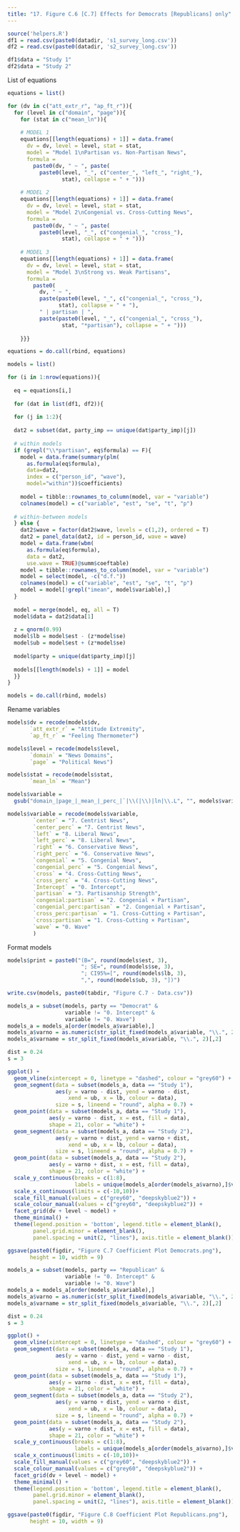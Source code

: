 ```yaml
---
title: "17. Figure C.6 [C.7] Effects for Democrats [Republicans] only"
---
```


```r
source('helpers.R')
df1 = read.csv(paste0(datadir, 's1_survey_long.csv'))
df2 = read.csv(paste0(datadir, 's2_survey_long.csv'))

df1$data = "Study 1"
df2$data = "Study 2"
```

List of equations
```r
equations = list()

for (dv in c("att_extr_r", "ap_ft_r")){
  for (level in c("domain", "page")){
    for (stat in c("mean_ln")){
    
    # MODEL 1
    equations[[length(equations) + 1]] = data.frame(
      dv = dv, level = level, stat = stat, 
      model = "Model 1\nPartisan vs. Non-Partisan News",
      formula = 
        paste0(dv, " ~ ", paste(
          paste0(level, "_", c("center_", "left_", "right_"),
                 stat), collapse = " + ")))
    
    # MODEL 2
    equations[[length(equations) + 1]] = data.frame(
      dv = dv, level = level, stat = stat, 
      model = "Model 2\nCongenial vs. Cross-Cutting News",
      formula = 
        paste0(dv, " ~ ", paste(
          paste0(level, "_", c("congenial_", "cross_"),
                 stat), collapse = " + ")))
    
    # MODEL 3 
    equations[[length(equations) + 1]] = data.frame(
      dv = dv, level = level, stat = stat, 
      model = "Model 3\nStrong vs. Weak Partisans",
      formula = 
        paste0(
          dv, " ~ ", 
          paste(paste0(level, "_", c("congenial_", "cross_"),
                stat), collapse = " + "), 
          " | partisan | ", 
          paste(paste0(level, "_", c("congenial_", "cross_"),
                 stat, "*partisan"), collapse = " + ")))
    
    }}}

equations = do.call(rbind, equations)
```

```r
models = list()

for (i in 1:nrow(equations)){
  
  eq = equations[i,]
  
  for (dat in list(df1, df2)){ 
    
  for (j in 1:2){
    
  dat2 = subset(dat, party_imp == unique(dat$party_imp)[j])
    
  # within models  
  if (grepl("\\*partisan", eq$formula) == F){
    model = data.frame(summary(plm(
      as.formula(eq$formula), 
      data=dat2, 
      index = c("person_id", "wave"), 
      model="within"))$coefficients)
    
    model = tibble::rownames_to_column(model, var = "variable")
    colnames(model) = c("variable", "est", "se", "t", "p")
    
  # within-between models
  } else {
    dat2$wave = factor(dat2$wave, levels = c(1,2), ordered = T)
    dat2 = panel_data(dat2, id = person_id, wave = wave)
    model = data.frame(wbm(
      as.formula(eq$formula), 
      data = dat2, 
      use.wave = TRUE)@summ$coeftable)
    model = tibble::rownames_to_column(model, var = "variable")
    model = select(model, -c("d.f."))
    colnames(model) = c("variable", "est", "se", "t", "p")
    model = model[!grepl("imean", model$variable),]
  }
  
  model = merge(model, eq, all = T)
  model$data = dat2$data[1]
  
  z = qnorm(0.99)
  model$lb = model$est - (z*model$se)
  model$ub = model$est + (z*model$se)
  
  model$party = unique(dat$party_imp)[j]
  
  models[[length(models) + 1]] = model
  }}
}

models = do.call(rbind, models)
```

Rename variables 
```r
models$dv = recode(models$dv, 
       `att_extr_r` = "Attitude Extremity",
       `ap_ft_r` = "Feeling Thermometer")

models$level = recode(models$level, 
       `domain` = "News Domains",
       `page` = "Political News")

models$stat = recode(models$stat, 
       `mean_ln` = "Mean")

models$variable = 
  gsub("domain_|page_|_mean_|_perc_|`|\\(|\\)|ln|\\.L", "", models$variable)

models$variable = recode(models$variable,
        `center` = "7. Centrist News", 
        `center_perc` = "7. Centrist News", 
        `left` = "8. Liberal News", 
        `left_perc` = "8. Liberal News", 
        `right` = "6. Conservative News", 
        `right_perc` = "6. Conservative News", 
        `congenial` = "5. Congenial News", 
        `congenial_perc` = "5. Congenial News",
        `cross` = "4. Cross-Cutting News", 
        `cross_perc` = "4. Cross-Cutting News",
        `Intercept` = "0. Intercept",
        `partisan` = "3. Partisanship Strength", 
        `congenial:partisan` = "2. Congenial × Partisan", 
        `congenial_perc:partisan` = "2. Congenial × Partisan", 
        `cross_perc:partisan` = "1. Cross-Cutting × Partisan",
        `cross:partisan` = "1. Cross-Cutting × Partisan",
        `wave` = "0. Wave"
        )
```

Format models
```r
models$print = paste0("(B=", round(models$est, 3), 
                       "; SE=", round(models$se, 3),
                       "; CI95%=[", round(models$lb, 3), 
                       ",", round(models$ub, 3), "])")

write.csv(models, paste0(tabdir, "Figure C.7 - Data.csv"))
```

```r
models_a = subset(models, party == "Democrat" & 
                  variable != "0. Intercept" & 
                  variable != "0. Wave")
models_a = models_a[order(models_a$variable),]
models_a$varno = as.numeric(str_split_fixed(models_a$variable, "\\.", 2)[,1])
models_a$varname = str_split_fixed(models_a$variable, "\\.", 2)[,2]

dist = 0.24
s = 3

ggplot() + 
  geom_vline(xintercept = 0, linetype = "dashed", colour = "grey60") + 
  geom_segment(data = subset(models_a, data == "Study 1"),
               aes(y = varno - dist, yend = varno - dist, 
                   xend = ub, x = lb, colour = data), 
               size = s, lineend = "round", alpha = 0.7) + 
  geom_point(data = subset(models_a, data == "Study 1"), 
             aes(y = varno - dist, x = est, fill = data), 
             shape = 21, color = "white") + 
  geom_segment(data = subset(models_a, data == "Study 2"),
               aes(y = varno + dist, yend = varno + dist, 
                   xend = ub, x = lb, colour = data), 
               size = s, lineend = "round", alpha = 0.7) + 
  geom_point(data = subset(models_a, data == "Study 2"), 
             aes(y = varno + dist, x = est, fill = data), 
             shape = 21, color = "white") + 
  scale_y_continuous(breaks = c(1:8), 
                     labels = unique(models_a[order(models_a$varno),]$varname))+ 
  scale_x_continuous(limits = c(-10,10))+ 
  scale_fill_manual(values = c("grey60", "deepskyblue2")) +
  scale_colour_manual(values = c("grey60", "deepskyblue2")) +
  facet_grid(dv + level ~ model) + 
  theme_minimal() + 
  theme(legend.position = 'bottom', legend.title = element_blank(),
        panel.grid.minor = element_blank(),
        panel.spacing = unit(2, "lines"), axis.title = element_blank())

ggsave(paste0(figdir, "Figure C.7 Coefficient Plot Democrats.png"), 
       height = 10, width = 9)
```


```r
models_a = subset(models, party == "Republican" & 
                  variable != "0. Intercept" & 
                  variable != "0. Wave")
models_a = models_a[order(models_a$variable),]
models_a$varno = as.numeric(str_split_fixed(models_a$variable, "\\.", 2)[,1])
models_a$varname = str_split_fixed(models_a$variable, "\\.", 2)[,2]

dist = 0.24
s = 3

ggplot() + 
  geom_vline(xintercept = 0, linetype = "dashed", colour = "grey60") + 
  geom_segment(data = subset(models_a, data == "Study 1"),
               aes(y = varno - dist, yend = varno - dist, 
                   xend = ub, x = lb, colour = data), 
               size = s, lineend = "round", alpha = 0.7) + 
  geom_point(data = subset(models_a, data == "Study 1"), 
             aes(y = varno - dist, x = est, fill = data), 
             shape = 21, color = "white") + 
  geom_segment(data = subset(models_a, data == "Study 2"),
               aes(y = varno + dist, yend = varno + dist, 
                   xend = ub, x = lb, colour = data), 
               size = s, lineend = "round", alpha = 0.7) + 
  geom_point(data = subset(models_a, data == "Study 2"), 
             aes(y = varno + dist, x = est, fill = data), 
             shape = 21, color = "white") + 
  scale_y_continuous(breaks = c(1:8), 
                     labels = unique(models_a[order(models_a$varno),]$varname))+ 
  scale_x_continuous(limits = c(-10,10))+ 
  scale_fill_manual(values = c("grey60", "deepskyblue2")) +
  scale_colour_manual(values = c("grey60", "deepskyblue2")) +
  facet_grid(dv + level ~ model) + 
  theme_minimal() + 
  theme(legend.position = 'bottom', legend.title = element_blank(),
        panel.grid.minor = element_blank(),
        panel.spacing = unit(2, "lines"), axis.title = element_blank())

ggsave(paste0(figdir, "Figure C.8 Coefficient Plot Republicans.png"), 
       height = 10, width = 9)
```

```r

```

